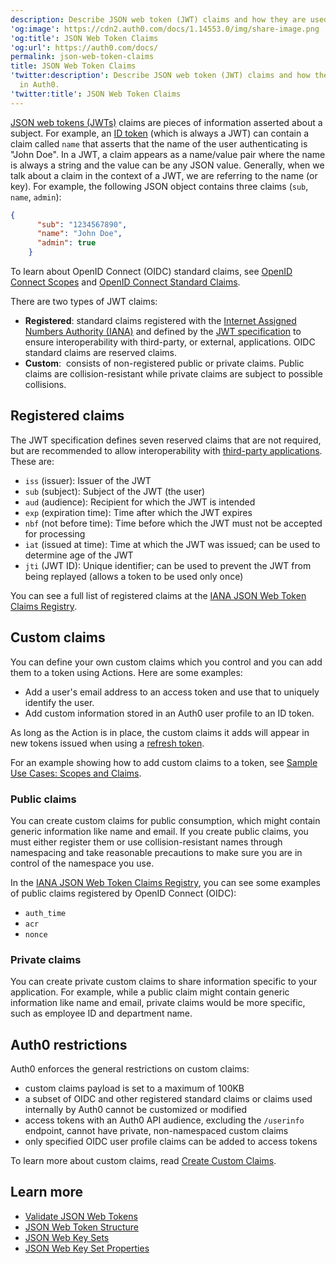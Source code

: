 ```yaml
---
description: Describe JSON web token (JWT) claims and how they are used in Auth0.
'og:image': https://cdn2.auth0.com/docs/1.14553.0/img/share-image.png
'og:title': JSON Web Token Claims
'og:url': https://auth0.com/docs/
permalink: json-web-token-claims
title: JSON Web Token Claims
'twitter:description': Describe JSON web token (JWT) claims and how they are used
  in Auth0.
'twitter:title': JSON Web Token Claims
---
```

[JSON web tokens (JWTs)](/secure/tokens/json-web-tokens) claims are pieces of information asserted about a subject. For example, an [ID token](/secure/tokens/id-tokens) (which is always a <Tooltip tip="JSON Web Token (JWT): Standard ID Token format (and often Access Token format) used to represent claims securely between two parties." cta="View Glossary" href="/glossary?term=JWT">JWT</Tooltip>) can contain a claim called `name` that asserts that the name of the user authenticating is "John Doe". In a JWT, a claim appears as a name/value pair where the name is always a string and the value can be any JSON value. Generally, when we talk about a claim in the context of a JWT, we are referring to the name (or key). For example, the following JSON object contains three claims (`sub`, `name`, `admin`):

```json lines
{
      "sub": "1234567890",
      "name": "John Doe",
      "admin": true
    }
```






<Callout icon="file-lines" color="#0EA5E9" iconType="regular">

To learn about OpenID Connect (OIDC) standard claims, see [OpenID Connect Scopes](/get-started/apis/scopes/openid-connect-scopes) and [OpenID Connect Standard Claims](https://openid.net/specs/openid-connect-core-1_0.html#StandardClaims).

</Callout>

There are two types of JWT claims:

* **Registered**: standard claims registered with the [Internet Assigned Numbers Authority (IANA)](https://www.iana.org/assignments/jwt/jwt.xhtml) and defined by the [JWT specification](https://tools.ietf.org/html/rfc7519) to ensure interoperability with third-party, or external, applications. OIDC standard claims are reserved claims.
* **Custom**:  consists of non-registered public or private claims. Public claims are collision-resistant while private claims are subject to possible collisions.

## Registered claims

The JWT specification defines seven reserved claims that are not required, but are recommended to allow interoperability with [third-party applications](/get-started/applications/confidential-and-public-applications/enable-third-party-applications). These are:

* `iss` (issuer): Issuer of the JWT
* `sub` (subject): Subject of the JWT (the user)
* `aud` (<Tooltip tip="Audience: Unique identifier of the audience for an issued token. Named aud in a token, its value contains the ID of either an application (Client ID) for an ID Token or an API (API Identifier) for an Access Token." cta="View Glossary" href="/glossary?term=audience">audience</Tooltip>): Recipient for which the JWT is intended
* `exp` (expiration time): Time after which the JWT expires
* `nbf` (not before time): Time before which the JWT must not be accepted for processing
* `iat` (issued at time): Time at which the JWT was issued; can be used to determine age of the JWT
* `jti` (JWT ID): Unique identifier; can be used to prevent the JWT from being replayed (allows a token to be used only once)

You can see a full list of registered claims at the [IANA JSON Web Token Claims Registry](https://www.iana.org/assignments/jwt/jwt.xhtml#claims).

## Custom claims

You can define your own custom claims which you control and you can add them to a token using Actions. Here are some examples:

* Add a user's email address to an <Tooltip tip="Access Token: Authorization credential, in the form of an opaque string or JWT, used to access an API." cta="View Glossary" href="/glossary?term=access+token">access token</Tooltip> and use that to uniquely identify the user.
* Add custom information stored in an Auth0 user profile to an <Tooltip tip="ID Token: Credential meant for the client itself, rather than for accessing a resource." cta="View Glossary" href="/glossary?term=ID+token">ID token</Tooltip>.

As long as the Action is in place, the custom claims it adds will appear in new tokens issued when using a [refresh token](/secure/tokens/refresh-tokens).

For an example showing how to add custom claims to a token, see [Sample Use Cases: Scopes and Claims](/get-started/apis/scopes/sample-use-cases-scopes-and-claims).

### Public claims

You can create custom claims for public consumption, which might contain generic information like name and email. If you create public claims, you must either register them or use collision-resistant names through namespacing and take reasonable precautions to make sure you are in control of the namespace you use.

In the [IANA JSON Web Token Claims Registry](https://www.iana.org/assignments/jwt/jwt.xhtml#claims), you can see some examples of public claims registered by <Tooltip tip="OpenID: Open standard for authentication that allows applications to verify users' identities without collecting and storing login information." cta="View Glossary" href="/glossary?term=OpenID">OpenID</Tooltip> Connect (OIDC):

* `auth_time`
* `acr`
* `nonce`

### Private claims

You can create private custom claims to share information specific to your application. For example, while a public claim might contain generic information like name and email, private claims would be more specific, such as employee ID and department name.

## Auth0 restrictions

Auth0 enforces the general restrictions on custom claims:

* custom claims payload is set to a maximum of 100KB
* a subset of OIDC and other registered standard claims or claims used internally by Auth0 cannot be customized or modified
* access tokens with an Auth0 API audience, excluding the `/userinfo` endpoint, cannot have private, non-namespaced custom claims
* only specified OIDC user profile claims can be added to access tokens

To learn more about custom claims, read [Create Custom Claims](/secure/tokens/json-web-tokens/create-custom-claims).

## Learn more

* [Validate JSON Web Tokens](/secure/tokens/json-web-tokens/validate-json-web-tokens)
* [JSON Web Token Structure](/secure/tokens/json-web-tokens/json-web-token-structure)
* [JSON Web Key Sets](/secure/tokens/json-web-tokens/json-web-key-sets)
* [JSON Web Key Set Properties](/secure/tokens/json-web-tokens/json-web-key-set-properties)